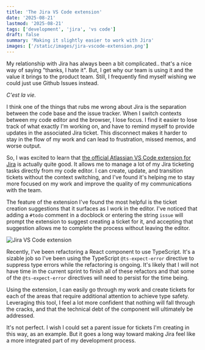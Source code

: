```yaml
---
title: 'The Jira VS Code extension'
date: '2025-08-21'
lastmod: '2025-08-21'
tags: ['development', 'jira', 'vs code']
draft: false
summary: 'Making it slightly easier to work with Jira'
images: ['/static/images/jira-vscode-extension.png']
---
```


My relationship with Jira has always been a bit complicated.. that's a nice way of saying "thanks, I hate it".
But, I get why our team is using it and the value it brings to the product team. Still, I frequently find myself
wishing we could just use Github Issues instead. 

_C'est la vie._

I think one of the things that rubs me wrong about Jira is the separation between the code base and the issue tracker.
When I switch contexts between my code editor and the browser, I lose focus. I find it easier to lose track of
what exactly I'm working on, and have to remind myself to provide updates in the associated Jira ticket. This disconnect
makes it harder to stay in the flow of my work and can lead to frustration, missed memos, and worse output.

So, I was excited to learn that [the official Atlassian VS Code extension for Jira](https://marketplace.visualstudio.com/items?itemName=Atlassian.atlascode) 
is actually quite good. It allows me to manage a lot of my Jira ticketing tasks directly from my code editor. I can 
create, update, and transition tickets without the context switching, and I've found it's helping me to stay more focused 
on my work and improve the quality of my communications with the team.

The feature of the extension I've found the most helpful is the ticket creation suggestions that it surfaces 
as I work in the editor. I've noticed that adding a `#todo` comment in a docblock or entering the string `issue` will 
prompt the extension to suggest creating a ticket for it, and accepting that suggestion allows me to complete the 
process without leaving the editor.

![Jira VS Code extension](/static/images/jira-vscode-extension.png)

Recently, I've been refactoring a React component to use TypeScript. It's a sizable job so I've been using the
TypeScript `@ts-expect-error` directive to suppress type errors while the refactoring is ongoing. It's likely that I
will not have time in the current sprint to finish all of these refactors and that some of the `@ts-expect-error` directives
will need to persist for the time being.

Using the extension, I can easily go through my work and create tickets for each of the areas that require additional attention
to achieve type safety. Leveraging this tool, I feel a lot more confident that nothing will fall through the cracks, 
and that the technical debt of the component will ultimately be addressed. 

It's not perfect. I wish I could set a parent issue for tickets I'm creating in this way, as an example. But it goes a long way
toward making Jira feel like a more integrated part of my development process.
